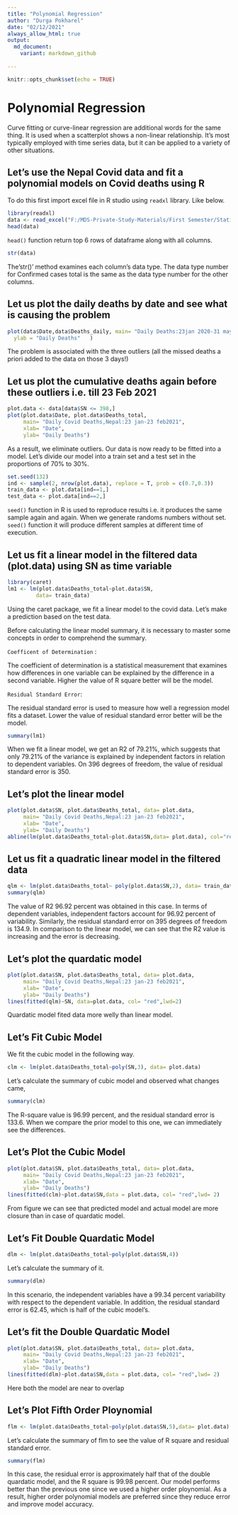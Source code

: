 ```yaml
---
title: "Polynomial Regression"
author: "Durga Pokharel"
date: "02/12/2021"
always_allow_html: true
output: 
  md_document:
    variant: markdown_github
  
---
```


```r
knitr::opts_chunk$set(echo = TRUE)
```

# Polynomial Regression

Curve fitting or curve-linear regression are additional words for the same thing. It is used when a scatterplot shows a non-linear relationship. It's most typically employed with time series data, but it can be applied to a variety of other situations.

## Let’s use the Nepal Covid data and fit a polynomial models on Covid deaths using R

To do this first import excel file in R studio using `readxl` library. Like below.


```r
library(readxl)
data <- read_excel("F:/MDS-Private-Study-Materials/First Semester/Statistical Computing with R/Assignments/Data/covid_tbl_final.xlsx")
head(data)

```

`head()` function return top 6 rows of dataframe along with all columns. 

```r
str(data)
```

The'str()' method examines each column's data type. The data type number for Confirmed cases total is the same as the data type number for the other columns.

## Let us plot the daily deaths by date and see what is causing the problem

```r
plot(data$Date,data$Deaths_daily, main= "Daily Deaths:23jan 2020-31 may 2021 ",xlab = "Date",
  ylab = "Daily Deaths"   )
```
The problem is associated with the three outliers (all the missed deaths a priori added to the data on those 3 days!)

## Let us plot the cumulative deaths again before these outliers i.e. till 23 Feb 2021

```r
plot.data <- data[data$SN <= 398,]
plot(plot.data$Date, plot.data$Deaths_total,
     main= "Daily Covid Deaths,Nepal:23 jan-23 feb2021",
     xlab= "Date",
     ylab= "Daily Deaths")
```
As a result, we eliminate outliers. Our data is now ready to be fitted into a model. Let's divide our model into a train set and a test set in the proportions of 70% to 30%.

```r
set.seed(132)
ind <- sample(2, nrow(plot.data), replace = T, prob = c(0.7,0.3))
train_data <- plot.data[ind==1,]
test_data <- plot.data[ind==2,]
```

`seed()` function in R is used to reproduce results i.e. it produces the same sample again and again. When we generate randoms numbers without set. `seed()` function it will produce different samples at different time of execution.

## Let us fit a linear model in the filtered data (plot.data) using SN as time variable

```r
library(caret)
lm1 <- lm(plot.data$Deaths_total~plot.data$SN, 
         data= train_data)
```

Using the caret package, we fit a linear model to the covid data. Let's make a prediction based on the test data.

Before calculating the linear model summary, it is necessary to master some concepts in order to comprehend the summary.

`Coefficent of Determination` :

The coefficient of determination is a statistical measurement that examines how differences in one variable can be explained by the difference in a second variable.
Higher the value of R square better will be the model.

`Residual Standard Error`:

The residual standard error is used to measure how well a regression model fits a dataset. Lower the value of residual standard error better will be the model.

```r
summary(lm1)
```
When we fit a linear model, we get an R2 of 79.21%, which suggests that only 79.21% of the variance is explained by independent factors in relation to dependent variables. On 396 degrees of freedom, the value of residual standard error is 350.

## Let's plot the linear model

```r
plot(plot.data$SN, plot.data$Deaths_total, data= plot.data,
     main= "Daily Covid Deaths,Nepal:23 jan-23 feb2021",
     xlab= "Date",
     ylab= "Daily Deaths")
abline(lm(plot.data$Deaths_total~plot.data$SN,data= plot.data), col="red",lwd=2)

```

## Let us fit a quadratic linear model in the filtered data 

```r
qlm <- lm(plot.data$Deaths_total~ poly(plot.data$SN,2), data= train_data)
summary(qlm)
```
The value of R2 96.92 percent was obtained in this case. In terms of dependent variables, independent factors account for 96.92 percent of variability. Similarly, the residual standard error on 395 degrees of freedom is 134.9. In comparison to the linear model, we can see that the R2 value is increasing and the error is decreasing.

## Let's plot the quardatic model

```r
plot(plot.data$SN, plot.data$Deaths_total, data= plot.data,
     main= "Daily Covid Deaths,Nepal:23 jan-23 feb2021",
     xlab= "Date",
     ylab= "Daily Deaths")
lines(fitted(qlm)~SN, data=plot.data, col= "red",lwd=2)

```
Quardatic model fited data more welly than linear model.

## Let's Fit Cubic Model

We fit the cubic model in the following way.

```r
clm <- lm(plot.data$Deaths_total~poly(SN,3), data= plot.data)


```

Let's calculate the summary of cubic model and observed what changes came,

```r
summary(clm)

```
The R-square value is 96.99 percent, and the residual standard error is 133.6. When we compare the prior model to this one, we can immediately see the differences.

## Let's Plot the Cubic Model

```r
plot(plot.data$SN, plot.data$Deaths_total, data= plot.data,
     main= "Daily Covid Deaths,Nepal:23 jan-23 feb2021",
     xlab= "Date",
     ylab= "Daily Deaths")
lines(fitted(clm)~plot.data$SN,data = plot.data, col= "red",lwd= 2)
```
From figure we can see that predicted model and actual model are more closure than in case of quardatic model.

## Let's Fit Double Quardatic Model

```r
dlm <- lm(plot.data$Deaths_total~poly(plot.data$SN,4))

```

Let's calculate the summary of it.

```r
summary(dlm)

```
In this scenario, the independent variables have a 99.34 percent variability with respect to the dependent variable. In addition, the residual standard error is 62.45, which is half of the cubic model's.

## Let's fit the Double Quardatic Model
```r
plot(plot.data$SN, plot.data$Deaths_total, data= plot.data,
     main= "Daily Covid Deaths,Nepal:23 jan-23 feb2021",
     xlab= "Date",
     ylab= "Daily Deaths")
lines(fitted(dlm)~plot.data$SN,data = plot.data, col= "red",lwd= 2)
```
Here both the model are near to overlap 

## Let's Plot Fifth Order Ploynomial

```r
flm <- lm(plot.data$Deaths_total~poly(plot.data$SN,5),data= plot.data)
```

Let's calculate the summary of flm to see the value of R square and residual standard error.

```r
summary(flm)
```
In this case, the residual error is approximately half that of the double quardatic model, and the R square is 99.98 percent. Our model performs better than the previous one since we used a higher order ploynomial. As a result, higher order polynomial models are preferred since they reduce error and improve model accuracy.

